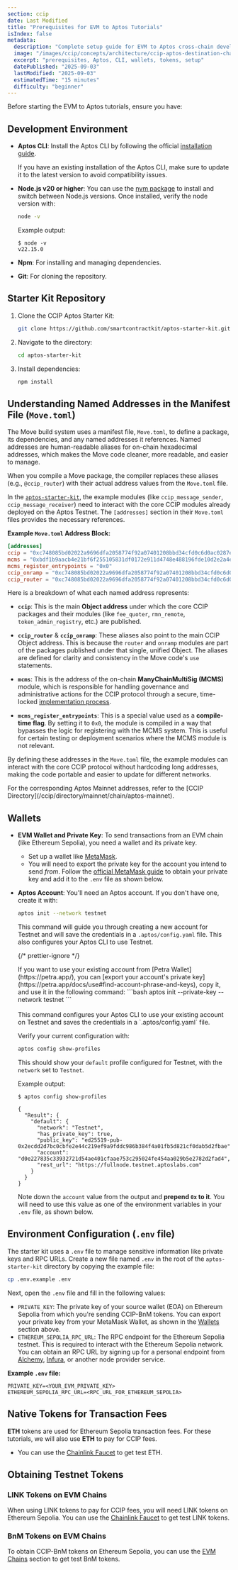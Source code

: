 ```yaml
---
section: ccip
date: Last Modified
title: "Prerequisites for EVM to Aptos Tutorials"
isIndex: false
metadata:
  description: "Complete setup guide for EVM to Aptos cross-chain development. Install Aptos CLI, Node.js, configure wallets, and get testnet tokens for CCIP Chainlink tutorials. Step-by-step instructions for developers building cross-chain applications."
  image: "/images/ccip/concepts/architecture/ccip-aptos-destination-chain.jpg"
  excerpt: "prerequisites, Aptos, CLI, wallets, tokens, setup"
  datePublished: "2025-09-03"
  lastModified: "2025-09-03"
  estimatedTime: "15 minutes"
  difficulty: "beginner"
---
```



Before starting the EVM to Aptos tutorials, ensure you have:

## Development Environment

- **Aptos CLI**: Install the Aptos CLI by following the official [installation guide](https://aptos.dev/en/build/cli).

    <Aside type="caution" title="Update Aptos CLI">

  If you have an existing installation of the Aptos CLI, make sure to update it to the latest version to avoid compatibility issues.

    </Aside>

- **Node.js v20 or higher**: You can use the [nvm package](http://nvm.sh/) to install and switch between Node.js versions. Once installed, verify the node version with:

  ```bash
  node -v
  ```

  Example output:

  ```text
  $ node -v
  v22.15.0
  ```

- **Npm**: For installing and managing dependencies.
- **Git**: For cloning the repository.

## Starter Kit Repository

1.  Clone the CCIP Aptos Starter Kit:

    ```bash
    git clone https://github.com/smartcontractkit/aptos-starter-kit.git
    ```

1.  Navigate to the directory:

    ```bash
    cd aptos-starter-kit
    ```

1.  Install dependencies:

    ```bash
    npm install
    ```

## Understanding Named Addresses in the Manifest File (`Move.toml`)

The Move build system uses a manifest file, `Move.toml`, to define a package, its dependencies, and any named addresses it references. Named addresses are human-readable aliases for on-chain hexadecimal addresses, which makes the Move code cleaner, more readable, and easier to manage.

When you compile a Move package, the compiler replaces these aliases (e.g., `@ccip_router`) with their actual address values from the `Move.toml` file.

In the [`aptos-starter-kit`](https://github.com/smartcontractkit/aptos-starter-kit), the example modules (like `ccip_message_sender`, `ccip_message_receiver`) need to interact with the core CCIP modules already deployed on the Aptos Testnet. The `[addresses]` section in their `Move.toml` files provides the necessary references.

**Example `Move.toml` Address Block:**

```toml
[addresses]
ccip = "0xc748085bd02022a9696dfa2058774f92a07401208bbd34cfd0c6d0ac0287ee45"
mcms = "0xbdf1b9aacb4e21bf6f255105831df0172e911d4748e488196fde10d2e2a4e32d"
mcms_register_entrypoints = "0x0"
ccip_onramp = "0xc748085bd02022a9696dfa2058774f92a07401208bbd34cfd0c6d0ac0287ee45"
ccip_router = "0xc748085bd02022a9696dfa2058774f92a07401208bbd34cfd0c6d0ac0287ee45"
```

Here is a breakdown of what each named address represents:

- **`ccip`**: This is the main **Object address** under which the core CCIP packages and their modules (like `fee_quoter`, `rmn_remote`, `token_admin_registry`, etc.) are published.

- **`ccip_router`** & **`ccip_onramp`**: These aliases also point to the main CCIP Object address. This is because the `router` and `onramp` modules are part of the packages published under that single, unified Object. The aliases are defined for clarity and consistency in the Move code's `use` statements.

- **`mcms`**: This is the address of the on-chain **ManyChainMultiSig (MCMS)** module, which is responsible for handling governance and administrative actions for the CCIP protocol through a secure, time-locked [implementation process](/ccip/concepts/architecture/onchain/aptos/upgradability#implementation-process).

- **`mcms_register_entrypoints`**: This is a special value used as a **compile-time flag**. By setting it to `0x0`, the module is compiled in a way that bypasses the logic for registering with the MCMS system. This is useful for certain testing or deployment scenarios where the MCMS module is not relevant.

By defining these addresses in the `Move.toml` file, the example modules can interact with the core CCIP protocol without hardcoding long addresses, making the code portable and easier to update for different networks.

<Aside type="note" title="Mainnet Addresses">
  For the corresponding Aptos Mainnet addresses, refer to the [CCIP
  Directory](/ccip/directory/mainnet/chain/aptos-mainnet).
</Aside>

## Wallets

- **EVM Wallet and Private Key**: To send transactions from an EVM chain (like Ethereum Sepolia), you need a wallet and its private key.

  - Set up a wallet like [MetaMask](https://metamask.io/).
  - You will need to export the private key for the account you intend to send _from_. Follow the [official MetaMask guide](https://support.metamask.io/configure/accounts/how-to-export-an-accounts-private-key/) to obtain your private key and add it to the `.env` file as shown below.

- **Aptos Account**: You'll need an Aptos account. If you don't have one, create it with:

  ```bash
  aptos init --network testnet
  ```

  This command will guide you through creating a new account for Testnet and will save the credentials in a `.aptos/config.yaml` file. This also configures your Aptos CLI to use Testnet.

  {/* prettier-ignore */}
  <Aside type="note" title="Note">
    If you want to use your existing account from [Petra Wallet](https://petra.app/), you can 
    [export your account's private key](https://petra.app/docs/use#find-account-phrase-and-keys),
    copy it, and use it in the following command:
    ```bash
    aptos init --private-key <YOUR_PRIVATE_KEY> --network testnet
    ```
    <br></br>
    This command configures your Aptos CLI to use your existing account on Testnet and saves the credentials in a `.aptos/config.yaml` file.
  </Aside>

  Verify your current configuration with:

  ```bash
  aptos config show-profiles
  ```

  This should show your `default` profile configured for Testnet, with the `network` set to `Testnet`.

  Example output:

  ```text
  $ aptos config show-profiles

  {
    "Result": {
      "default": {
        "network": "Testnet",
        "has_private_key": true,
        "public_key": "ed25519-pub-0x2ecdd2d7bc0cbfe2e44c219ef9a9fddc986b384f4a01fb5d821cf0dab5d2fbae",
        "account": "d0e227835c33932721d54ae401cfaae753c295024fe454aa029b5e2782d2fad4",
        "rest_url": "https://fullnode.testnet.aptoslabs.com"
      }
    }
  }
  ```

  Note down the `account` value from the output and **prepend `0x` to it**. You will need to use this value as one of the environment variables in your `.env` file, as shown below.

## Environment Configuration (`.env` file)

The starter kit uses a `.env` file to manage sensitive information like private keys and RPC URLs. Create a new file named `.env` in the root of the `aptos-starter-kit` directory by copying the example file:

```bash
cp .env.example .env
```

Next, open the `.env` file and fill in the following values:

- `PRIVATE_KEY`: The private key of your source wallet (EOA) on Ethereum Sepolia from which you're sending CCIP-BnM tokens. You can export your private key from your MetaMask Wallet, as shown in the [Wallets](/ccip/tutorials/aptos/destination/prerequisites#wallets) section above.
- `ETHEREUM_SEPOLIA_RPC_URL`: The RPC endpoint for the Ethereum Sepolia testnet. This is required to interact with the Ethereum Sepolia network. You can obtain an RPC URL by signing up for a personal endpoint from [Alchemy](https://www.alchemy.com/), [Infura](https://www.infura.io/), or another node provider service.

**Example `.env` file:**

```
PRIVATE_KEY=<YOUR_EVM_PRIVATE_KEY>
ETHEREUM_SEPOLIA_RPC_URL=<RPC_URL_FOR_ETHEREUM_SEPOLIA>
```

## Native Tokens for Transaction Fees

**ETH** tokens are used for Ethereum Sepolia transaction fees. For these tutorials, we will also use **ETH** to pay for CCIP fees.

- You can use the [Chainlink Faucet](https://faucet.chain.link) to get test ETH.

## Obtaining Testnet Tokens

### LINK Tokens on EVM Chains

When using LINK tokens to pay for CCIP fees, you will need LINK tokens on Ethereum Sepolia. You can use the [Chainlink Faucet](https://faucet.chain.link) to get test LINK tokens.

### BnM Tokens on EVM Chains

To obtain CCIP-BnM tokens on Ethereum Sepolia, you can use the [EVM Chains](/ccip/test-tokens#evm-chains) section to get test BnM tokens.
